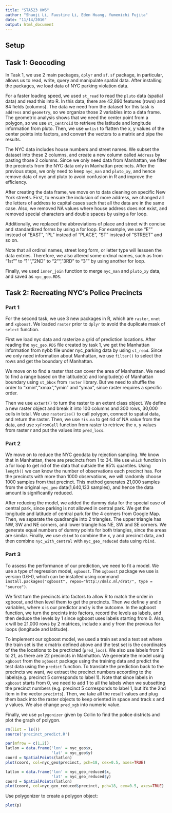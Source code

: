 ```yaml
---
title: "STA523 HW6"
author: "Shaoji Li, Faustine Li, Eden Huang, Yumemichi Fujita"
date: "11/14/2016"
output: html_document
---
```


## Setup

## Task 1: Geocoding

In Task 1, we use 2 main packages, `dplyr` and `sf`. `sf` package, in particular, allows us to read, write, query and manipulate spatial data. After installing the packages, we load data of NYC parking violation data. 

For a faster loading speed, we used `st_read` to read the `pluto` data (spatial data) and read this into R. In this data, there are 42,890 features (rows) and 84 fields (columns). The data we need from the dataset for this task is `address` and `geometry`, so we organize those 2 variables into a data frame. The geometric analysis shows that we need the center point from a polygon, so we use `st_centroid` to retrieve the latitude and longitude information from pluto. Then, we use `unlist` to flatten the x, y values of the center points into factors, and convert the vectors to a matrix and pipe the results. 

The NYC data includes house numbers and street names. We subset the dataset into these 2 columns, and create a new column called `Address` by pasting those 2 columns. Since we only need data from Manhattan, we filter the precincts from the NYC data only in Manhattan precincts. After the previous steps, we only need to keep `nyc_man` and `pluto_xy`, and hence remove data of nyc and pluto to avoid confusion in R and improve the efficiency. 

After creating the data frame, we move on to data cleaning on specific New York streets. First, to ensure the inclusion of more address, we changed all the letters of address to capital cases such that all the data are in the same case. Also, we removed NA values where house address does not exist, and removed special characters and double spaces by using a for loop. 

Additionally, we replaced the abbreviations of place and street with concise and standardized forms by using a for loop. For example, we use "E"" instead of "EAST", "PL" instead of "PLACE", "ST" instead of "STREET" and so on.

Note that all ordinal names, street long form, or letter type will lesssen the data entries. Therefore, we also altered some ordinal names, such as from "1st"" to "1"", "2ND" to "2"", "3RD" to "3"" by using another for loop. 

Finally, we used `inner_join` function to merge `nyc_man` and `pluto_xy` data, and saved as `nyc_geo.RDS`. 




## Task 2: Recreating NYC’s Police Precincts

### Part 1
For the second task, we use 3 new packages in R, which are `raster`, `nnet` and `xgboost`. We loaded `raster` prior to `dplyr` to avoid the duplicate mask of `select` function. 

First we load nyc data and rasterize a grid of prediction locations. After reading the `nyc_geo.RDS` file created by task 1, we get the Manhattan information from nybb file under nyc_parking data by using `st_read`. Since we only need information about Manhattan, we use `filter()` to select the rows and get the boundary of Manhattan. 

We move on to find a raster that can cover the area of Manhattan. We need to find a range based on the latitude(x) and longitude(y) of Manhattan boundary using `st_bbox` from `raster` library. But we need to shuffle the order to "xmin","xmax","ymin" and "ymax", since raster requires a specific order. 

Then we use `extent()` to turn the raster to an extent class object. We define a new raster object and break it into 100 columns and 300 rows, 30,000 cells in total. We use `rasterize()` to call polygon, connect to spatial data, and return the raster. Then, we use `!is.na` to get rid of NA value from the data, and use `xyFromCell` function from raster to retrieve the x, y values from raster r and put the values into `pred_locs`.


### Part 2
We move on to reduce the NYC geodata by rejection sampling. We know that in Manhattan, there are precincts from 1 to 34. We use `which` function in a for loop to get rid of the data that outside the 95% quantiles. Using `length()` we can know the number of observations each precinct has. For the precincts with more than 1000 observations, we will randomly choose 1000 samples from that precinct. This method generates 21,000 samples from the original `nyc_geo` data(1,640,133 samples), and hence the data amount is significantly reduced. 

After reducing the model, we added the dummy data for the special case of central park, since parking is not allowed in central park. We get the longitude and latitude of central park for the 4 corners from Google Map. Then, we separate the quadrangle into 2 triangles. The upper triangle has NW, SW and NE corners, and lower triangle has NE, SW and SE corners. We generate equal numbers of dummy points for both triangles, since the areas are similar. Finally, we use `cbind` to combine the x, y and precinct data, and then combine `nyc_with_central` with `nyc_geo_reduced` data using `rbind`. 


### Part 3
To assess the performance of our prediction, we need to fit a model. We use a type of regression model, `xgboost`. The `xgboost` package we use is version 0.6-0, which can be installed using command `install.packages("xgboost", repos="http://dmlc.ml/drat/", type = "source")`.

We first turn the precincts into factors to allow R to match the order in xgboost, and then level them to get the precincts. Then we define y and x variables, where x is our predictor and y is the outcome. In the xgboost function, we turn the precints into factors, record the levels as labels, and then deduce the levels by 1 since xgboost uses labels starting from 0. Also, x will be 21,000 rows by 2 matrices, include x and y from the previous for loops (longitude and latitude). 

To implement our xgboost model, we used a train set and a test set where the train set is the x matrix defined above and the test set is the coordinates of the the locations to be precticted (`pred_locs`). We also use labels from 0 to 21, as there are 22 precincts in Manhatton. We generate the model using `xgboost` from the `xgboost` package using the training data and predict the test data using the `predict` function. To translate the prediction back to the precincts we want, we extract the precinct numbers according to the labels(e.g. precinct 5 corresponds to label 1). Note that since labels in `xgboost` starts from 0, we need to add 1 to all the labels when we subsetting the precinct numbers (e.g. precinct 5 corresponds to label 1, but it's the 2nd item in the vector `precints`). Then, we take all the result values and plug them back into the raster objects to keep oriented in space and  track x and y values. We also change `pred_xgb` into numeric value. 

Finally, we use `polygonizer` given by Collin to find the police districts and plot the graph of polygon. 


```r
rm(list = ls())
source('precinct_predict.R')
```

```r
par(mfrow = c(1,2))
latlon = data.frame('lon' = nyc_geo$x, 
                    'lat' = nyc_geo$y)
coord = SpatialPoints(latlon)
plot(coord, col=nyc_geo$precinct, pch=18, cex=0.5, axes=TRUE)

latlon = data.frame('lon' = nyc_geo_reduced$x, 
                    'lat' = nyc_geo_reduced$y)
coord = SpatialPoints(latlon)
plot(coord, col=nyc_geo_reduced$precinct, pch=18, cex=0.5, axes=TRUE)
```

Use polygonizer to create a polygon object:
```r
plot(p)
```

